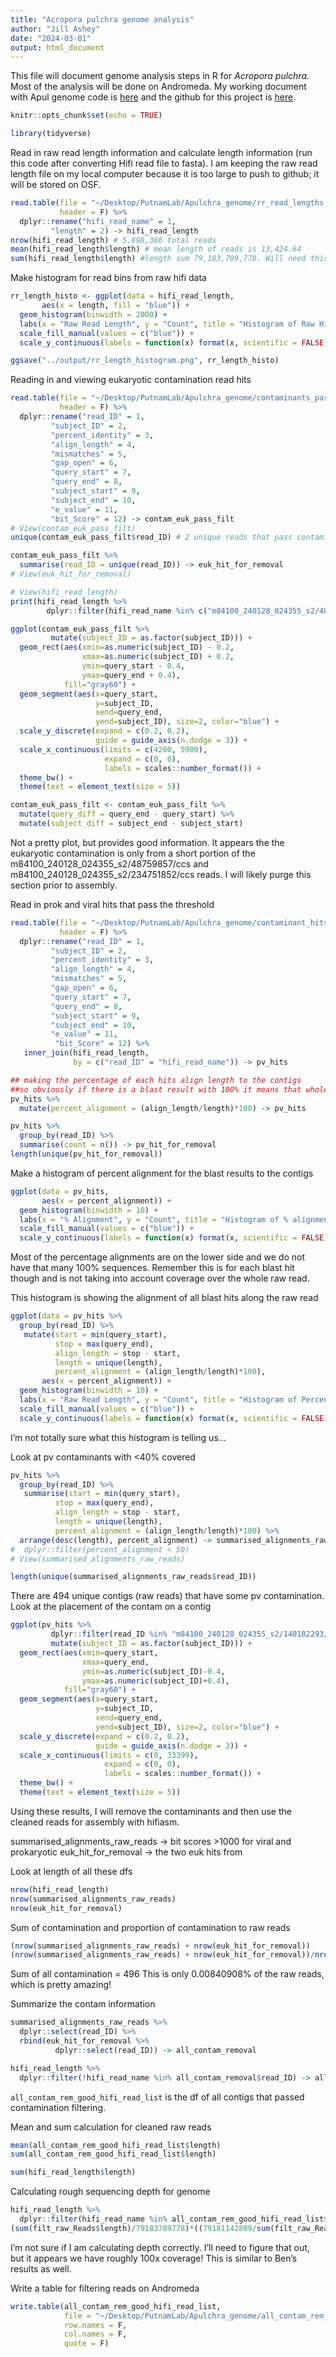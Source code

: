 ```yaml
---
title: "Acropora pulchra genome analysis"
author: "Jill Ashey"
date: "2024-03-01"
output: html_document
---
```


This file will document genome analysis steps in R for *Acropora pulchra*. Most of the analysis will be done on Andromeda. My working document with Apul genome code is [here](https://github.com/JillAshey/JillAshey_Putnam_Lab_Notebook/blob/master/_posts/2024-02-06-Apulchra-Genome-Assembly.md) and the github for this project is [here](https://github.com/hputnam/Apulchra_genome). 

```r
knitr::opts_chunk$set(echo = TRUE)

library(tidyverse)
```

Read in raw read length information and calculate length information (run this code after converting Hifi read file to fasta). I am keeping the raw read length file on my local computer because it is too large to push to github; it will be stored on OSF.
```r
read.table(file = "~/Desktop/PutnamLab/Apulchra_genome/rr_read_lengths.txt", 
           header = F) %>% 
  dplyr::rename("hifi_read_name" = 1, 
         "length" = 2) -> hifi_read_length
nrow(hifi_read_length) # 5,898,386 total reads
mean(hifi_read_length$length) # mean length of reads is 13,424.64
sum(hifi_read_length$length) #length sum 79,183,709,778. Will need this for the NCBI submission
```

Make histogram for read bins from raw hifi data
```r
rr_length_histo <- ggplot(data = hifi_read_length, 
       aes(x = length, fill = "blue")) +
  geom_histogram(binwidth = 2000) + 
  labs(x = "Raw Read Length", y = "Count", title = "Histogram of Raw HiFi Read Lengths") + 
  scale_fill_manual(values = c("blue")) + 
  scale_y_continuous(labels = function(x) format(x, scientific = FALSE)); rr_length_histo

ggsave("../output/rr_length_histogram.png", rr_length_histo)
```

Reading in and viewing eukaryotic contamination read hits 
```r
read.table(file = "~/Desktop/PutnamLab/Apulchra_genome/contaminants_pass_filter_euks_rr.txt", 
           header = F) %>% 
  dplyr::rename("read_ID" = 1, 
         "subject_ID" = 2, 
         "percent_identity" = 3, 
         "align_length" = 4, 
         "mismatches" = 5, 
         "gap_open" = 6, 
         "query_start" = 7, 
         "query_end" = 8, 
         "subject_start" = 9, 
         "subject_end" = 10, 
         "e_value" = 11, 
         "bit_Score" = 12) -> contam_euk_pass_filt
# View(contam_euk_pass_filt) 
unique(contam_euk_pass_filt$read_ID) # 2 unique reads that pass contaminants? 

contam_euk_pass_filt %>% 
  summarise(read_ID = unique(read_ID)) -> euk_hit_for_removal
# View(euk_hit_for_removal)

# View(hifi_read_length)
print(hifi_read_length %>% 
        dplyr::filter(hifi_read_name %in% c("m84100_240128_024355_s2/48759857/ccs", "m84100_240128_024355_s2/234751852/ccs")))

ggplot(contam_euk_pass_filt %>% 
         mutate(subject_ID = as.factor(subject_ID))) + 
  geom_rect(aes(xmin=as.numeric(subject_ID) - 0.2, 
                xmax=as.numeric(subject_ID) + 0.2, 
                ymin=query_start - 0.4, 
                ymax=query_end + 0.4), 
            fill="gray60") + 
  geom_segment(aes(x=query_start, 
                   y=subject_ID, 
                   xend=query_end, 
                   yend=subject_ID), size=2, color="blue") +
  scale_y_discrete(expand = c(0.2, 0.2), 
                   guide = guide_axis(n.dodge = 3)) +
  scale_x_continuous(limits = c(4200, 5900), 
                     expand = c(0, 0), 
                     labels = scales::number_format()) + 
  theme_bw() +
  theme(text = element_text(size = 5))

contam_euk_pass_filt <- contam_euk_pass_filt %>% 
  mutate(query_diff = query_end - query_start) %>%
  mutate(subject_diff = subject_end - subject_start)
```

Not a pretty plot, but provides good information. It appears the the eukaryotic contamination is only from a short portion of the m84100_240128_024355_s2/48759857/ccs and m84100_240128_024355_s2/234751852/ccs reads. I will likely purge this section prior to assembly. 

Read in prok and viral hits that pass the threshold 
```r
read.table(file = "~/Desktop/PutnamLab/Apulchra_genome/contaminant_hits_pv_passfilter_rr.txt", 
           header = F) %>% 
  dplyr::rename("read_ID" = 1, 
         "subject_ID" = 2, 
         "percent_identity" = 3, 
         "align_length" = 4, 
         "mismatches" = 5, 
         "gap_open" = 6, 
         "query_start" = 7, 
         "query_end" = 8, 
         "subject_start" = 9, 
         "subject_end" = 10, 
         "e_value" = 11, 
          "bit_Score" = 12) %>% 
   inner_join(hifi_read_length, 
              by = c("read_ID" = "hifi_read_name")) -> pv_hits

## making the percentage of each hits align length to the contigs
##so obviously if there is a blast result with 100% it means that whole contig is probably a contaminant
pv_hits %>% 
  mutate(percent_alignment = (align_length/length)*100) -> pv_hits

pv_hits %>%
  group_by(read_ID) %>% 
  summarise(count = n()) -> pv_hit_for_removal
length(unique(pv_hit_for_removal))
```

Make a histogram of percent alignment for the blast results to the contigs 
```r
ggplot(data = pv_hits, 
       aes(x = percent_alignment)) +
  geom_histogram(binwidth = 10) + 
  labs(x = "% Alignment", y = "Count", title = "Histogram of % alignment for PV contaminants") + 
  scale_fill_manual(values = c("blue")) + 
  scale_y_continuous(labels = function(x) format(x, scientific = FALSE))
```

Most of the percentage alignments are on the lower side and we do not have that many 100% sequences. Remember this is for each blast hit though and is not taking into account coverage over the whole raw read. 

This histogram is showing the alignment of all blast hits along the raw read
```r
ggplot(data = pv_hits %>% 
  group_by(read_ID) %>% 
   mutate(start = min(query_start), 
          stop = max(query_end), 
          align_length = stop - start, 
          length = unique(length), 
          percent_alignment = (align_length/length)*100), 
       aes(x = percent_alignment)) +
  geom_histogram(binwidth = 10) + 
  labs(x = "Raw Read Length", y = "Count", title = "Histogram of Percentage Alignment over the whole raw read") + 
  scale_fill_manual(values = c("blue")) + 
  scale_y_continuous(labels = function(x) format(x, scientific = FALSE))
```

I'm not totally sure what this histogram is telling us...

Look at pv contaminants with <40% covered
```r
pv_hits %>% 
  group_by(read_ID) %>% 
   summarise(start = min(query_start), 
          stop = max(query_end), 
          align_length = stop - start, 
          length = unique(length), 
          percent_alignment = (align_length/length)*100) %>%
  arrange(desc(length), percent_alignment) -> summarised_alignments_raw_reads
#  dplyr::filter(percent_alignment < 50) 
# View(summarised_alignments_raw_reads)

length(unique(summarised_alignments_raw_reads$read_ID))
```

There are 494 unique contigs (raw reads) that have some pv contamination. Look at the placement of the contam on a contig 
```r
ggplot(pv_hits %>% 
         dplyr::filter(read_ID %in% "m84100_240128_024355_s2/140182293/ccs") %>% 
         mutate(subject_ID = as.factor(subject_ID))) + 
  geom_rect(aes(xmin=query_start, 
                xmax=query_end, 
                ymin=as.numeric(subject_ID)-0.4, 
                ymax=as.numeric(subject_ID)+0.4), 
            fill="gray60") + 
  geom_segment(aes(x=query_start, 
                   y=subject_ID, 
                   xend=query_end, 
                   yend=subject_ID), size=2, color="blue") +
  scale_y_discrete(expand = c(0.2, 0.2), 
                   guide = guide_axis(n.dodge = 3)) +
  scale_x_continuous(limits = c(0, 33399), 
                     expand = c(0, 0), 
                     labels = scales::number_format()) + 
  theme_bw() +
  theme(text = element_text(size = 5))
```

Using these results, I will remove the contaminants and then use the cleaned reads for assembly with hifiasm. 

summarised_alignments_raw_reads -> bit scores >1000 for viral and prokaryotic
euk_hit_for_removal -> the two euk hits from

Look at length of all these dfs
```r
nrow(hifi_read_length)
nrow(summarised_alignments_raw_reads)
nrow(euk_hit_for_removal)
```

Sum of contamination and proportion of contamination to raw reads 
```r
(nrow(summarised_alignments_raw_reads) + nrow(euk_hit_for_removal))
(nrow(summarised_alignments_raw_reads) + nrow(euk_hit_for_removal))/nrow(hifi_read_length) * 100
```

Sum of all contamination = 496
This is only 0.00840908% of the raw reads, which is pretty amazing! 

Summarize the contam information 
```r
summarised_alignments_raw_reads %>% 
  dplyr::select(read_ID) %>% 
  rbind(euk_hit_for_removal %>% 
          dplyr::select(read_ID)) -> all_contam_removal

hifi_read_length %>% 
  dplyr::filter(!hifi_read_name %in% all_contam_removal$read_ID) -> all_contam_rem_good_hifi_read_list
```

`all_contam_rem_good_hifi_read_list` is the df of all contigs that passed contamination filtering. 

Mean and sum calculation for cleaned raw reads 
```r
mean(all_contam_rem_good_hifi_read_list$length)
sum(all_contam_rem_good_hifi_read_list$length)

sum(hifi_read_length$length)
```

Calculating rough sequencing depth for genome
```r
hifi_read_length %>% 
  dplyr::filter(hifi_read_name %in% all_contam_rem_good_hifi_read_list$hifi_read_name) -> filt_raw_Reads
(sum(filt_raw_Reads$length)/79183709778)*((79181142809/sum(filt_raw_Reads$length))*100)
```

I'm not sure if I am calculating depth correctly. I'll need to figure that out, but it appears we have roughly 100x coverage! This is similar to Ben's results as well. 

Write a table for filtering reads on Andromeda
```r
write.table(all_contam_rem_good_hifi_read_list,
            file = "~/Desktop/PutnamLab/Apulchra_genome/all_contam_rem_good_hifi_read_list.txt",
            row.names = F,
            col.names = F,
            quote = F)
```








